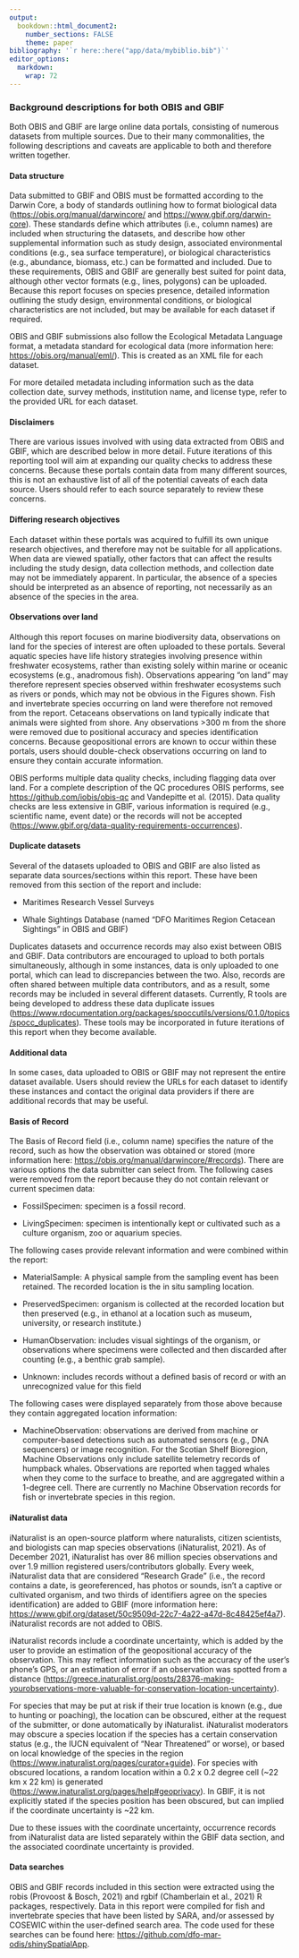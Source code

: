 ```yaml
---
output:
  bookdown::html_document2:
    number_sections: FALSE
    theme: paper
bibliography: '`r here::here("app/data/mybiblio.bib")`'
editor_options: 
  markdown: 
    wrap: 72
---
```


### Background descriptions for both OBIS and GBIF

Both OBIS and GBIF are large online data portals, consisting of numerous
datasets from multiple sources. Due to their many commonalities, the
following descriptions and caveats are applicable to both and therefore
written together.

#### Data structure

Data submitted to GBIF and OBIS must be formatted according to the
Darwin Core, a body of standards outlining how to format biological data
(<https://obis.org/manual/darwincore/> and
<https://www.gbif.org/darwin-core>). These standards define which
attributes (i.e., column names) are included when structuring the
datasets, and describe how other supplemental information such as study
design, associated environmental conditions (e.g., sea surface
temperature), or biological characteristics (e.g., abundance, biomass,
etc.) can be formatted and included. Due to these requirements, OBIS and
GBIF are generally best suited for point data, although other vector
formats (e.g., lines, polygons) can be uploaded. Because this report
focuses on species presence, detailed information outlining the study
design, environmental conditions, or biological characteristics are not
included, but may be available for each dataset if required.

OBIS and GBIF submissions also follow the Ecological Metadata Language
format, a metadata standard for ecological data (more information here:
<https://obis.org/manual/eml/>). This is created as an XML file for each
dataset.

For more detailed metadata including information such as the data
collection date, survey methods, institution name, and license type,
refer to the provided URL for each dataset.

#### Disclaimers

There are various issues involved with using data extracted from OBIS
and GBIF, which are described below in more detail. Future iterations of
this reporting tool will aim at expanding our quality checks to address
these concerns. Because these portals contain data from many different
sources, this is not an exhaustive list of all of the potential caveats
of each data source. Users should refer to each source separately to
review these concerns.

#### Differing research objectives

Each dataset within these portals was acquired to fulfill its own unique
research objectives, and therefore may not be suitable for all
applications. When data are viewed spatially, other factors that can
affect the results including the study design, data collection methods,
and collection date may not be immediately apparent. In particular, the
absence of a species should be interpreted as an absence of reporting,
not necessarily as an absence of the species in the area.

#### Observations over land

Although this report focuses on marine biodiversity data, observations
on land for the species of interest are often uploaded to these portals.
Several aquatic species have life history strategies involving presence
within freshwater ecosystems, rather than existing solely within marine
or oceanic ecosystems (e.g., anadromous fish). Observations appearing
"on land" may therefore represent species observed within freshwater
ecosystems such as rivers or ponds, which may not be obvious in the
Figures shown. Fish and invertebrate species occurring on land were
therefore not removed from the report. Cetaceans observations on land
typically indicate that animals were sighted from shore. Any
observations \>300 m from the shore were removed due to positional
accuracy and species identification concerns. Because geopositional
errors are known to occur within these portals, users should
double-check observations occurring on land to ensure they contain
accurate information.

OBIS performs multiple data quality checks, including flagging data over
land. For a complete description of the QC procedures OBIS performs, see
<https://github.com/iobis/obis-qc> and Vandepitte et al. (2015). Data
quality checks are less extensive in GBIF, various information is
required (e.g., scientific name, event date) or the records will not be
accepted (<https://www.gbif.org/data-quality-requirements-occurrences>).

#### Duplicate datasets

Several of the datasets uploaded to OBIS and GBIF are also listed as
separate data sources/sections within this report. These have been
removed from this section of the report and include:

-   Maritimes Research Vessel Surveys

-   Whale Sightings Database (named "DFO Maritimes Region Cetacean
    Sightings" in OBIS and GBIF)

Duplicates datasets and occurrence records may also exist between OBIS
and GBIF. Data contributors are encouraged to upload to both portals
simultaneously, although in some instances, data is only uploaded to one
portal, which can lead to discrepancies between the two. Also, records
are often shared between multiple data contributors, and as a result,
some records may be included in several different datasets. Currently, R
tools are being developed to address these data duplicate issues
(<https://www.rdocumentation.org/packages/spoccutils/versions/0.1.0/topics/spocc_duplicates>).
These tools may be incorporated in future iterations of this report when
they become available.

#### Additional data

In some cases, data uploaded to OBIS or GBIF may not represent the
entire dataset available. Users should review the URLs for each dataset
to identify these instances and contact the original data providers if
there are additional records that may be useful.

#### Basis of Record

The Basis of Record field (i.e., column name) specifies the nature of
the record, such as how the observation was obtained or stored (more
information here: <https://obis.org/manual/darwincore/#records>). There
are various options the data submitter can select from. The following
cases were removed from the report because they do not contain relevant
or current specimen data:

-   FossilSpecimen: specimen is a fossil record.

-   LivingSpecimen: specimen is intentionally kept or cultivated such as
    a culture organism, zoo or aquarium species.

The following cases provide relevant information and were combined
within the report:

-   MaterialSample: A physical sample from the sampling event has been
    retained. The recorded location is the in situ sampling location.

-   PreservedSpecimen: organism is collected at the recorded location
    but then preserved (e.g., in ethanol at a location such as museum,
    university, or research institute.)

-   HumanObservation: includes visual sightings of the organism, or
    observations where specimens were collected and then discarded after
    counting (e.g., a benthic grab sample).

-   Unknown: includes records without a defined basis of record or with
    an unrecognized value for this field

The following cases were displayed separately from those above because
they contain aggregated location information:

-   MachineObservation: observations are derived from machine or
    computer-based detections such as automated sensors (e.g., DNA
    sequencers) or image recognition. For the Scotian Shelf Bioregion,
    Machine Observations only include satellite telemetry records of
    humpback whales. Observations are reported when tagged whales when
    they come to the surface to breathe, and are aggregated within a
    1-degree cell. There are currently no Machine Observation records
    for fish or invertebrate species in this region.

#### iNaturalist data

iNaturalist is an open-source platform where naturalists, citizen
scientists, and biologists can map species observations (iNaturalist,
2021). As of December 2021, iNaturalist has over 86 million species
observations and over 1.9 million registered users/contributors
globally. Every week, iNaturalist data that are considered "Research
Grade" (i.e., the record contains a date, is georeferenced, has photos
or sounds, isn't a captive or cultivated organism, and two thirds of
identifiers agree on the species identification) are added to GBIF (more
information here:
<https://www.gbif.org/dataset/50c9509d-22c7-4a22-a47d-8c48425ef4a7>).
iNaturalist records are not added to OBIS.

iNaturalist records include a coordinate uncertainty, which is added by
the user to provide an estimation of the geopositional accuracy of the
observation. This may reflect information such as the accuracy of the
user's phone's GPS, or an estimation of error if an observation was
spotted from a distance
(<https://greece.inaturalist.org/posts/28376-making-yourobservations-more-valuable-for-conservation-location-uncertainty>).

For species that may be put at risk if their true location is known
(e.g., due to hunting or poaching), the location can be obscured, either
at the request of the submitter, or done automatically by iNaturalist.
iNaturalist moderators may obscure a species location if the species has
a certain conservation status (e.g., the IUCN equivalent of "Near
Threatened" or worse), or based on local knowledge of the species in the
region (<https://www.inaturalist.org/pages/curator+guide>). For species
with obscured locations, a random location within a 0.2 x 0.2 degree
cell (\~22 km x 22 km) is generated
(<https://www.inaturalist.org/pages/help#geoprivacy>). In GBIF, it is
not explicitly stated if the species position has been obscured, but can
implied if the coordinate uncertainty is \~22 km.

Due to these issues with the coordinate uncertainty, occurrence records
from iNaturalist data are listed separately within the GBIF data
section, and the associated coordinate uncertainty is provided.

#### Data searches

OBIS and GBIF records included in this section were extracted using the
robis (Provoost & Bosch, 2021) and rgbif (Chamberlain et al., 2021) R
packages, respectively. Data in this report were compiled for fish and
invertebrate species that have been listed by SARA, and/or assessed by
COSEWIC within the user-defined search area. The code used for these
searches can be found here:
<https://github.com/dfo-mar-odis/shinySpatialApp>.
